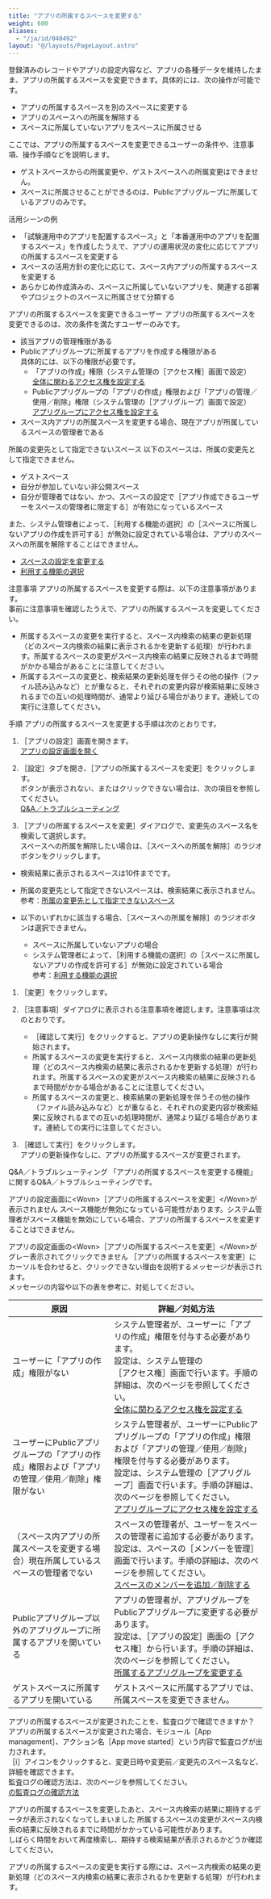```yaml
---
title: "アプリの所属するスペースを変更する"
weight: 600
aliases:
  - "/ja/id/040492"
layout: "@/layouts/PageLayout.astro"
---
```




登録済みのレコードやアプリの設定内容など、アプリの各種データを維持したまま、アプリの所属するスペースを変更できます。具体的には、次の操作が可能です。

* アプリの所属するスペースを別のスペースに変更する
* アプリのスペースへの所属を解除する
* スペースに所属していないアプリをスペースに所属させる

ここでは、アプリの所属するスペースを変更できるユーザーの条件や、注意事項、操作手順などを説明します。

<Note>

* ゲストスペースからの所属変更や、ゲストスペースへの所属変更はできません。
* スペースに所属させることができるのは、Publicアプリグループに所属しているアプリのみです。

</Note>

<Heading id="app_settings_changespace_app_belongsto_60">活用シーンの例</Heading>
* 「試験運用中のアプリを配置するスペース」と「本番運用中のアプリを配置するスペース」を作成したうえで、アプリの運用状況の変化に応じてアプリの所属するスペースを変更する
* スペースの活用方針の変化に応じて、スペース内アプリの所属するスペースを変更する
* あらかじめ作成済みの、スペースに所属していないアプリを、関連する部署やプロジェクトのスペースに所属させて分類する

<Heading id="app_settings_changespace_app_belongsto_10">アプリの所属するスペースを変更できるユーザー</Heading>
アプリの所属するスペースを変更できるのは、次の条件を満たすユーザーのみです。

* 該当アプリの管理権限がある
* Publicアプリグループに所属するアプリを作成する権限がある  
  具体的には、以下の権限が必要です。
  * 「アプリの作成」権限（<Kintone />システム管理の<Wovn>［アクセス権］</Wovn>画面で設定）  
  [<Kintone />全体に関わるアクセス権を設定する](/k/ja/id/040867.html)
  * Publicアプリグループの「アプリの作成」権限および「アプリの管理／使用／削除」権限（<Kintone />システム管理の<Wovn>［アプリグループ］</Wovn>画面で設定）  
   [アプリグループにアクセス権を設定する](/k/ja/id/04025.html)
* スペース内アプリの所属スペースを変更する場合、現在アプリが所属しているスペースの管理者である

<Heading id="app_settings_changespace_app_belongsto_20">所属の変更先として指定できないスペース</Heading>
以下のスペースは、所属の変更先として指定できません。

* ゲストスペース
* 自分が参加していない非公開スペース
* 自分が管理者ではない、かつ、スペースの設定で<Wovn>［アプリ作成できるユーザーをスペースの管理者に限定する］</Wovn>が有効になっているスペース

また、システム管理者によって、<Wovn>［利用する機能の選択］</Wovn>の<Wovn>［スペースに所属しないアプリの作成を許可する］</Wovn>が無効に設定されている場合は、アプリのスペースへの所属を解除することはできません。

<Reference>

* [スペースの設定を変更する](/k/ja/id/040696.html)
* [利用する機能の選択](/k/ja/id/04031.html)

</Reference>

<Heading id="app_settings_changespace_app_belongsto_30">注意事項</Heading>
アプリの所属するスペースを変更する際は、以下の注意事項があります。  
事前に注意事項を確認したうえで、アプリの所属するスペースを変更してください。

* 所属するスペースの変更を実行すると、スペース内検索の結果の更新処理（どのスペース内検索の結果に表示されるかを更新する処理）が行われます。<Wovn></Wovn><Wovn></Wovn>所属するスペースの変更がスペース内検索の結果に反映されるまで時間がかかる場合があることに注意してください。<Wovn></Wovn>
* 所属するスペースの変更と、検索結果の更新処理を伴うその他の操作（ファイル読み込みなど）とが重なると、それぞれの変更内容が検索結果に反映されるまでの互いの処理時間が、通常より延びる場合があります。連続しての実行に注意してください。

<Heading id="app_settings_changespace_app_belongsto_40">手順</Heading>
アプリの所属するスペースを変更する手順は次のとおりです。

1. <Wovn>［アプリの設定］</Wovn>画面を開きます。  
   [アプリの設定画面を開く](/k/ja/id/040473.html)

1. <Wovn>［設定］</Wovn>タブを開き、<Wovn>［アプリの所属するスペースを変更］</Wovn>をクリックします。  
  ボタンが表示されない、またはクリックできない場合は、次の項目を参照してください。  
  [Q&A／トラブルシューティング](#app_settings_changespace_app_belongsto_50)

1. <Wovn>［アプリの所属するスペースを変更］</Wovn>ダイアログで、変更先のスペース名を検索して選択します。  
  スペースへの所属を解除したい場合は、<Wovn>［スペースへの所属を解除］</Wovn>のラジオボタンをクリックします。

  <Note>

  * 検索結果に表示されるスペースは10件までです。
  * 所属の変更先として指定できないスペースは、検索結果に表示されません。  
  参考：[所属の変更先として指定できないスペース](#app_settings_changespace_app_belongsto_20)

  * 以下のいずれかに該当する場合、<Wovn>［スペースへの所属を解除］</Wovn>のラジオボタンは選択できません。
    * スペースに所属していないアプリの場合
    * システム管理者によって、<Wovn>［利用する機能の選択］</Wovn>の<Wovn>［スペースに所属しないアプリの作成を許可する］</Wovn>が無効に設定されている場合  
    参考：[利用する機能の選択](/k/ja/id/04031.html)

</Note>

1. <Wovn>［変更］</Wovn>をクリックします。

1. <Wovn>［注意事項］</Wovn>ダイアログに表示される注意事項を確認します。注意事項は次のとおりです。
   * <Wovn>［確認して実行］</Wovn>をクリックすると、アプリの更新操作なしに実行が開始されます。
   * 所属するスペースの変更を実行すると、スペース内検索の結果の更新処理（どのスペース内検索の結果に表示されるかを更新する処理）が行われます。<Wovn></Wovn><Wovn></Wovn>所属するスペースの変更がスペース内検索の結果に反映されるまで時間がかかる場合があることに注意してください。<Wovn></Wovn>
   * 所属するスペースの変更と、検索結果の更新処理を伴うその他の操作（ファイル読み込みなど）とが重なると、それぞれの変更内容が検索結果に反映されるまでの互いの処理時間が、通常より延びる場合があります。連続しての実行に注意してください。

1. <Wovn>［確認して実行］</Wovn>をクリックします。  
  アプリの更新操作なしに、アプリの所属するスペースが変更されます。

<Heading id="app_settings_changespace_app_belongsto_50">Q&amp;A／トラブルシューティング</Heading>
「アプリの所属するスペースを変更する機能」に関するQ&A／トラブルシューティングです。<Wovn></Wovn>

<Heading level={3} id="app_settings_changespace_app_belongsto_5010">アプリの設定画面に&lt;Wovn&gt;［アプリの所属するスペースを変更］&lt;/Wovn&gt;が表示されません</Heading>
スペース機能が無効になっている可能性があります。システム管理者がスペース機能を無効にしている場合、アプリの所属するスペースを変更することはできません。

<Heading level={3} id="app_settings_changespace_app_belongsto_5020">アプリの設定画面の&lt;Wovn&gt;［アプリの所属するスペースを変更］&lt;/Wovn&gt;がグレー表示されてクリックできません</Heading>
<Wovn>［アプリの所属するスペースを変更］</Wovn>にカーソルを合わせると、クリックできない理由を説明するメッセージが表示されます。  
メッセージの内容や以下の表を参考に、対処してください。

<table>
<thead>
 <tr>
   <th style="width:40%;">原因</th>
   <th style="width:60%;">詳細／対処方法</th>
 </tr>
</thead>
<tbody>
 <tr>
   <td>ユーザーに「アプリの作成」権限がない</td>
   <td>
     システム管理者が、ユーザーに「アプリの作成」権限を付与する必要があります。<br />
     設定は、<Kintone />システム管理の<Wovn>［アクセス権］</Wovn>画面で行います。手順の詳細は、次のページを参照してください。<br />
     <a href="/k/ja/id/040867.html"><Kintone />全体に関わるアクセス権を設定する</a>
   </td>
 </tr>
 <tr>
   <td>ユーザーにPublicアプリグループの「アプリの作成」権限および「アプリの管理／使用／削除」権限がない</td>
   <td>
     システム管理者が、ユーザーにPublicアプリグループの「アプリの作成」権限および「アプリの管理／使用／削除」権限を付与する必要があります。<br />
     設定は、<Kintone />システム管理の<Wovn>［アプリグループ］</Wovn>画面で行います。手順の詳細は、次のページを参照してください。<br />
     <a href="/k/ja/id/04025.html">アプリグループにアクセス権を設定する</a>
   </td>
 </tr>
 <tr>
   <td>（スペース内アプリの所属スペースを変更する場合）現在所属しているスペースの管理者でない</td>
   <td>
     スペースの管理者が、ユーザーをスペースの管理者に追加する必要があります。<br />
     設定は、スペースの<Wovn>［メンバーを管理］</Wovn>画面で行います。手順の詳細は、次のページを参照してください。<br />
     <a href="/k/ja/id/040703.html">スペースのメンバーを追加／削除する</a>
   </td>
 </tr>
 <tr>
   <td>Publicアプリグループ以外のアプリグループに所属するアプリを開いている<Wovn></Wovn></td>
   <td>
     アプリの管理者が、アプリグループをPublicアプリグループに変更する必要があります。<br />
     設定は、<Wovn>［アプリの設定］</Wovn>画面の<Wovn>［アクセス権］</Wovn>から行います。手順の詳細は、次のページを参照してください。<br />
     <a href="/k/ja/id/040592.html">所属するアプリグループを変更する</a>
   </td>
 </tr>
 <tr>
   <td>ゲストスペースに所属するアプリを開いている<Wovn></Wovn></td>
   <td>ゲストスペースに所属するアプリでは、所属スペースを変更できません。</td>
 </tr>
</tbody>
</table>

<Heading level={3} id="app_settings_changespace_app_belongsto_5030">アプリの所属するスペースが変更されたことを、監査ログで確認できますか？</Heading>
アプリの所属するスペースが変更された場合、モジュール<Wovn>［App management］</Wovn>、アクション名<Wovn>［App move started］</Wovn>という内容で監査ログが出力されます。  
<Wovn>［i］</Wovn>アイコンをクリックすると、変更日時や変更前／変更先のスペース名など、詳細を確認できます。  
監査ログの確認方法は、次のページを参照してください。  
[<Kintone />の監査ログの確認方法](/k/ja/id/04054.html)

<Heading level={3} id="app_settings_changespace_app_belongsto_5040">アプリの所属するスペースを変更したあと、スペース内検索の結果に期待するデータが表示されなくなってしまいました</Heading>
所属するスペースの変更がスペース内検索の結果に反映されるまでに時間がかかっている可能性があります。<Wovn></Wovn>  
しばらく時間をおいて再度検索し、期待する検索結果が表示されるかどうか確認してください。

<Note>

アプリの所属するスペースの変更を実行する際には、スペース内検索の結果の更新処理（どのスペース内検索の結果に表示されるかを更新する処理）が行われます。<Wovn></Wovn><Wovn></Wovn>

</Note>
